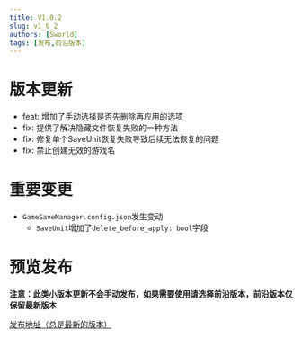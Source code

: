```yaml
---
title: V1.0.2
slug: v1_0_2
authors: [Sworld]
tags: [发布,前沿版本]
---
```

# 版本更新
- feat: 增加了手动选择是否先删除再应用的选项
- fix: 提供了解决隐藏文件恢复失败的一种方法
- fix: 修复单个SaveUnit恢复失败导致后续无法恢复的问题
- fix: 禁止创建无效的游戏名

# 重要变更
- `GameSaveManager.config.json`发生变动
    - `SaveUnit`增加了`delete_before_apply: bool`字段

# 预览发布
**注意：此类小版本更新不会手动发布，如果需要使用请选择前沿版本，前沿版本仅保留最新版本**

[发布地址（总是最新的版本）](https://github.com/mcthesw/game-save-manager/releases/tag/latest)